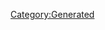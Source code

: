 {{Database/Costume/CostumeInfo
 |ID=326
 |DivaId=1
 |PrismCostumeId=36
 |Enabled=2
 |SkillId=29
 |EODICFLJAKO=False
 |AGBPBDODKBK=1
 |HMCOGDICFNB=1
 |LevelMax=0
 |HGBJODBCJDA=0
 |EGLDFPILJLG=1
 |GLEEPAFMPLO=False
 |IIELLEPEEFH=6430
}}
[[Category:Generated]]
